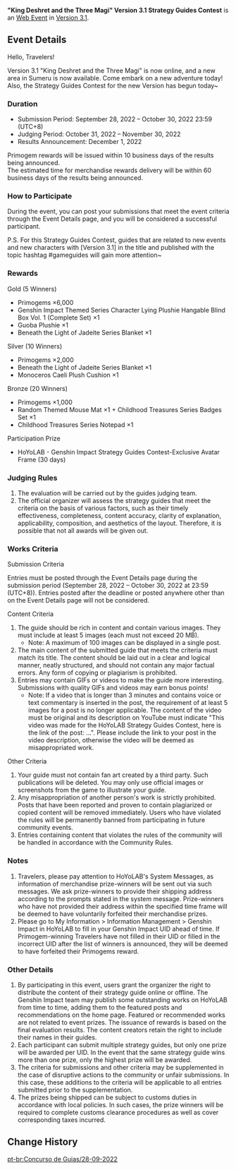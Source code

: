 {{Event
|name              = "King Deshret and the Three Magi" Version 3.1 Strategy Guides Contest
|image             = "King Deshret and the Three Magi" Version 3.1 Strategy Guides Contest.jpg
|type              = Web
|group             = Submission
|time_known        = yes
|time_start        = 2022-09-28 06:00
|time_start_offset = GMT+8
|time_end          = 2022-10-30 16:59
|time_end_offset   = GMT+8
|link              = https://www.hoyolab.com/contribution/190
}}
'''"King Deshret and the Three Magi" Version 3.1 Strategy Guides Contest''' is an [[Web Event]] in [[Version 3.1]].

==Event Details==
Hello, Travelers!

Version 3.1 "King Deshret and the Three Magi" is now online, and a new area in Sumeru is now available. Come embark on a new adventure today! Also, the Strategy Guides Contest for the new Version has begun today~

===Duration===
* Submission Period: September 28, 2022 – October 30, 2022 23:59 (UTC+8)
* Judging Period: October 31, 2022 – November 30, 2022
* Results Announcement: December 1, 2022
Primogem rewards will be issued within 10 business days of the results being announced.<br>
The estimated time for merchandise rewards delivery will be within 60 business days of the results being announced.

===How to Participate===
During the event, you can post your submissions that meet the event criteria through the Event Details page, and you will be considered a successful participant.

P.S. For this Strategy Guides Contest, guides that are related to new events and new characters with [Version 3.1] in the title and published with the topic hashtag #gameguides will gain more attention~

===Rewards===
;Gold (5 Winners)
* Primogems ×6,000
* Genshin Impact Themed Series Character Lying Plushie Hangable Blind Box Vol. 1 (Complete Set) ×1
* Guoba Plushie ×1
* Beneath the Light of Jadeite Series Blanket ×1
;Silver (10 Winners)
* Primogems ×2,000
* Beneath the Light of Jadeite Series Blanket ×1
* Monoceros Caeli Plush Cushion ×1
;Bronze (20 Winners)
* Primogems ×1,000
* Random Themed Mouse Mat ×1 + Childhood Treasures Series Badges Set ×1
* Childhood Treasures Series Notepad ×1
;Participation Prize
* HoYoLAB - Genshin Impact Strategy Guides Contest-Exclusive Avatar Frame (30 days)

===Judging Rules===
# The evaluation will be carried out by the guides judging team.
# The official organizer will assess the strategy guides that meet the criteria on the basis of various factors, such as their timely effectiveness, completeness, content accuracy, clarity of explanation, applicability, composition, and aesthetics of the layout. Therefore, it is possible that not all awards will be given out.

===Works Criteria===
;Submission Criteria
Entries must be posted through the Event Details page during the submission period (September 28, 2022 – October 30, 2022 at 23:59 (UTC+8)). Entries posted after the deadline or posted anywhere other than on the Event Details page will not be considered.

;Content Criteria
# The guide should be rich in content and contain various images. They must include at least 5 images (each must not exceed 20 MB).
#* Note: A maximum of 100 images can be displayed in a single post.
# The main content of the submitted guide that meets the criteria must match its title. The content should be laid out in a clear and logical manner, neatly structured, and should not contain any major factual errors. Any form of copying or plagiarism is prohibited.
# Entries may contain GIFs or videos to make the guide more interesting. Submissions with quality GIFs and videos may earn bonus points!
#* Note: If a video that is longer than 3 minutes and contains voice or text commentary is inserted in the post, the requirement of at least 5 images for a post is no longer applicable. The content of the video must be original and its description on YouTube must indicate "This video was made for the HoYoLAB Strategy Guides Contest, here is the link of the post: ...". Please include the link to your post in the video description, otherwise the video will be deemed as misappropriated work.

;Other Criteria
# Your guide must not contain fan art created by a third party. Such publications will be deleted. You may only use official images or screenshots from the game to illustrate your guide.
# Any misappropriation of another person's work is strictly prohibited. Posts that have been reported and proven to contain plagiarized or copied content will be removed immediately. Users who have violated the rules will be permanently banned from participating in future community events.
# Entries containing content that violates the rules of the community will be handled in accordance with the Community Rules.

===Notes===
# Travelers, please pay attention to HoYoLAB's System Messages, as information of merchandise prize-winners will be sent out via such messages. We ask prize-winners to provide their shipping address according to the prompts stated in the system message. Prize-winners who have not provided their address within the specified time frame will be deemed to have voluntarily forfeited their merchandise prizes.
# Please go to My Information > Information Management > Genshin Impact in HoYoLAB to fill in your Genshin Impact UID ahead of time. If Primogem-winning Travelers have not filled in their UID or filled in the incorrect UID after the list of winners is announced, they will be deemed to have forfeited their Primogems reward.

===Other Details===
# By participating in this event, users grant the organizer the right to distribute the content of their strategy guide online or offline. The Genshin Impact team may publish some outstanding works on HoYoLAB from time to time, adding them to the featured posts and recommendations on the home page. Featured or recommended works are not related to event prizes. The issuance of rewards is based on the final evaluation results. The content creators retain the right to include their names in their guides.
# Each participant can submit multiple strategy guides, but only one prize will be awarded per UID. In the event that the same strategy guide wins more than one prize, only the highest prize will be awarded.
# The criteria for submissions and other criteria may be supplemented in the case of disruptive actions to the community or unfair submissions. In this case, these additions to the criteria will be applicable to all entries submitted prior to the supplementation.
# The prizes being shipped can be subject to customs duties in accordance with local policies. In such cases, the prize winners will be required to complete customs clearance procedures as well as cover corresponding taxes incurred.

==Change History==
{{Change History|3.1}}

[[pt-br:Concurso de Guias/28-09-2022]]